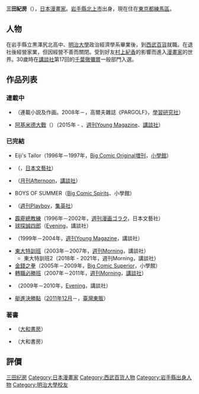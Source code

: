 {{Japanese|japanese=三田 紀房|kana=みた のりふさ|romaji=Mita Norifusa}}

'''三田紀房'''（{{bd|1958年|1月4日}}），[[日本|日本]][[漫畫家|漫畫家]]。[[岩手縣|岩手縣]][[北上市|北上市]]出身，現在住在[[東京都|東京都]][[練馬區|練馬區]]。

== 人物 ==
在岩手縣立黒澤尻北高中、[[明治大學|明治大學]]政治經濟學系畢業後，到[[西武百貨|西武百貨]]就職。在退社後經營家業，但因經營不善而關閉。受到好友[[村上紀香|村上紀香]]的影響而進入[[漫畫家|漫畫家]]的世界。30歲時在[[講談社|講談社]]第17回的[[千葉徹彌賞|千葉徹彌賞]]一般部門入選。

== 作品列表 ==
=== 連載中 ===
* {{lang|ja|風とグリーンの教室}}（連載小説及作画。2008年－，高爾夫雜誌《PARGOLF》，[[學習研究社|學習研究社]]）
* [[阿基米德大戰|阿基米德大戰]]（{{lang|ja|アルキメデスの大戦}}）（2015年 - 、[[週刊Young_Magazine|週刊Young Magazine]]、[[講談社|講談社]]）

=== 已完結 ===
* Eiji's Tailor（1996年－1997年，[[Big_Comic_Original増刊|Big Comic Original増刊]]，[[小學館|小學館]]）
* {{lang|ja|審判物語バーディクト}}（{{lang|ja|漫画ゴラクネクスター}}，[[日本文藝社|日本文藝社]]）
* {{lang|ja|空を斬る}}（[[月刊Afternoon|月刊Afternoon]]，[[講談社|講談社]]）
* BOYS OF SUMMER（[[Big_Comic_Spirits|Big Comic Spirits]]、小學館）
* {{lang|ja|ポロシャツとアッパーカット}}（[[週刊Playboy|週刊Playboy]]，[[集英社|集英社]]）
* [[霹靂總教練|霹靂總教練]]（1996年－2002年，[[週刊漫画ゴラク|週刊漫画ゴラク]]，日本文藝社）
* [[球探誠四郎|球探誠四郎]]（[[Evening|Evening]]，講談社）
* {{lang|ja|甲子園へ行こう!}}（1999年－2004年，[[週刊Young_Magazine|週刊Young Magazine]]，講談社）
* [[東大特訓班|東大特訓班]]（2003年－2007年，[[週刊Morning|週刊Morning]]，講談社）
** 東大特訓班2（2018年 - 2021年，週刊Morning，講談社）
* [[金錢之拳|金錢之拳]]（2005年－2009年，[[Big_Comic_Superior|Big Comic Superior]]，小學館）
* [[轉職必勝班|轉職必勝班]]（2007年－2011年，[[週刊Morning|週刊Morning]]，[[講談社|講談社]]）
* {{lang|ja|透明アクセル}}（2009年－2010年，[[Evening|Evening]]，講談社）
* [[艇進決勝點|艇進決勝點]]（[[2011年12月|2011年12月]]－，[[臺灣東販|臺灣東販]]）

=== 著書 ===
* {{lang|ja|個性を捨てろ! 型にはまれ!}}（[[大和書房|大和書房]]）
* {{lang|ja|汗をかかずにトップを奪え!}}（大和書房）

== 評價 ==

{{Authority control}}
{{Manga-stub}}

{{DEFAULTSORT:Mita Norifusa}}
[[Category:三田纪房|]]
[[Category:日本漫畫家|Category:日本漫畫家]]
[[Category:西武百货人物|Category:西武百货人物]]
[[Category:岩手縣出身人物|Category:岩手縣出身人物]]
[[Category:明治大學校友|Category:明治大學校友]]